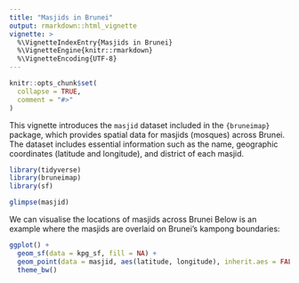 ```yaml
---
title: "Masjids in Brunei"
output: rmarkdown::html_vignette
vignette: >
  %\VignetteIndexEntry{Masjids in Brunei}
  %\VignetteEngine{knitr::rmarkdown}
  %\VignetteEncoding{UTF-8}
---
```


```r
knitr::opts_chunk$set(
  collapse = TRUE,
  comment = "#>"
)
```

This vignette introduces the `masjid` dataset included in the `{bruneimap}` package, which provides spatial data for masjids (mosques) across Brunei. 
The dataset includes essential information such as the name, geographic coordinates (latitude and longitude), and district of each masjid.

```r
library(tidyverse)
library(bruneimap)
library(sf)
```

```r
glimpse(masjid)
```

We can visualise the locations of masjids across Brunei 
Below is an example where the masjids are overlaid on Brunei’s kampong boundaries:

```r
ggplot() +
  geom_sf(data = kpg_sf, fill = NA) +
  geom_point(data = masjid, aes(latitude, longitude), inherit.aes = FALSE) +
  theme_bw()
```

<!-- To visualise the intensity of masjids based on their locations, a density heatmap is a good approach.  -->
<!-- This can be done using `geom_density_2d` or `geom_density_2d_filled` in ggplot2.  -->

<!-- ```{r} -->
<!-- library(tidyverse) -->
<!-- library(bruneimap) -->

<!-- # Calculate bounding box of Brunei from the kampong boundaries -->
<!-- brunei_bbox <- st_bbox(kpg_sf) -->

<!-- # Crop the masjid data to the bounding box of Brunei -->
<!-- masjid_cropped <- masjid %>% -->
<!--   filter( -->
<!--     latitude >= brunei_bbox["ymin"] & latitude <= brunei_bbox["ymax"], -->
<!--     longitude >= brunei_bbox["xmin"] & longitude <= brunei_bbox["xmax"] -->
<!--   ) -->

<!-- # Visualize intensity of masjids within Brunei's boundaries -->
<!-- ggplot() + -->
<!--   # Add kampong boundaries -->
<!--   geom_sf(data = kpg_sf, fill = NA, color = "gray70") + -->
<!--   # Add density visualization of cropped masjid locations -->
<!--   geom_density_2d_filled(data = masjid_cropped, aes(x = latitude, y = longitude), alpha = 0.7) + -->
<!--   # Add masjid locations as points for reference -->
<!--   geom_point(data = masjid_cropped, aes(x = latitude, y = longitude), color = "red", size = 1) + -->
<!--   # Customize map appearance -->
<!--   scale_fill_viridis_c(option = "C") + -->
<!--   theme_minimal() + -->
<!--   labs( -->
<!--     title = "Intensity of Masjid Locations in Brunei", -->
<!--     x = "Latitude", -->
<!--     y = "Longitude", -->
<!--     fill = "Intensity" -->
<!--   ) -->

<!-- ``` -->

